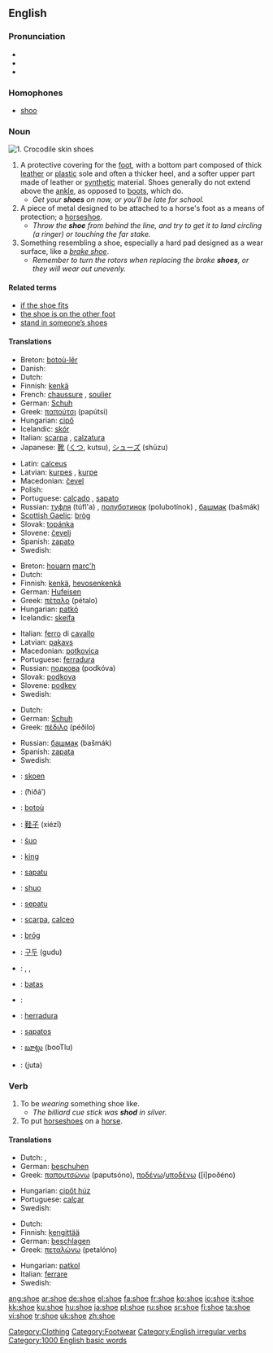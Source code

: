 ==English==

===Pronunciation===
* {{IPA|/ʃuː/}}
* {{audio|en-us-shoe.ogg|Audio (US)}}
* {{rhymes|uː}}

===Homophones===
*[[shoo]]

===Noun===
[[Image:Bristol.zoo.crocshoes.arp.jpg|thumb|1. Crocodile skin shoes]]
{{en-noun}}
# A protective covering for the [[foot]], with a bottom part composed of thick [[leather]] or [[plastic]] sole and often a thicker heel, and a softer upper part made of leather or [[synthetic]] material.  Shoes generally do not extend above the [[ankle]], as opposed to [[boot|boots]], which do.
#* ''Get your '''shoes''' on now, or you'll be late for school.''
# A piece of metal designed to be attached to a horse's foot as a means of protection; a [[horseshoe]].
#* ''Throw the '''shoe''' from behind the line, and try to get it to land circling (a ringer) or touching the far stake.''
# Something resembling a shoe, especially a hard pad designed as a wear surface, like a ''[[brake shoe]]''.
#* ''Remember to turn the rotors when replacing the brake '''shoes''', or they will wear out unevenly.''

[[Category:Clothing]]
[[Category:Footwear]]

====Related terms====
*[[if the shoe fits]]
*[[the shoe is on the other foot]]
*[[stand in someone’s shoes]]

====Translations====
{{trans-top|A protective covering for the foot}}
*Breton: [[botoù-lêr]] {{p}}
*Danish: {{t|da|sko}}
*Dutch: {{t|nl|schoen|m}}
*Finnish: [[kenkä]]
*French: [[chaussure]] {{f}}, [[soulier]] {{m}}
*German: [[Schuh]] {{m}}
*Greek: [[παπούτσι]] (papútsi) {{n}}
*Hungarian: [[cipő]]
*Icelandic: [[skór]] {{m}}
*Italian: [[scarpa]] {{f}}, [[calzatura]] {{f}}
*Japanese: [[靴]] ([[くつ]], kutsu), [[シューズ]] (shūzu)
{{trans-mid}}
*Latin: [[calceus]] {{m}}
*Latvian: [[kurpes]] {{f}} {{p}}, [[kurpe]] {{s}}
*Macedonian: [[čevel]] {{m}}
*Polish: {{t|pl|but|m}}
*Portuguese: [[calçado]] {{m}}, [[sapato]] {{m}}
*Russian: [[туфля]] (túfl'a) {{f}}, [[полуботинок]] (polubotínok) {{m}}, [[башмак]] (bašmák) {{m}}
*[[Scottish Gaelic]]: [[bròg]] {{f}}
*Slovak: [[topánka]] {{f}}
*Slovene: [[čevelj]] {{m}}
*Spanish: [[zapato]] {{m}}
*Swedish: {{t|sv|sko|c}}
{{trans-bottom}}

{{trans-top|A piece of metal designed to be attached to a horse’s foot}}
*Breton: [[houarn]] [[marc'h]] {{m}}
*Dutch: {{t|nl|hoefijzer|n}}
*Finnish: [[kenkä]], [[hevosenkenkä]]
*German: [[Hufeisen]] {{n}}
*Greek: [[πέταλο]] (pétalo) {{n}}
*Hungarian: [[patkó]]
*Icelandic: [[skeifa]] {{f}}
{{trans-mid}}
*Italian: [[ferro]] {{m}} di [[cavallo]]
*Latvian: [[pakavs]] {{m}}
*Macedonian: [[potkovica]] {{f}}
*Portuguese: [[ferradura]] {{f}}
*Russian: [[подкова]] (podkóva) {{f}}
*Slovak: [[podkova]] {{f}}
*Slovene: [[podkev]] {{f}}
*Swedish: {{t|sv|sko|c}}
{{trans-bottom}}

{{trans-top|Something resembling a shoe (e.g. brake shoe)}}
*Dutch: {{t|nl|schoen|m}}
*German: [[Schuh]] {{m}}
*Greek: [[πέδιλο]] (péðilo) {{n}}
{{trans-mid}}
*Russian: [[башмак]] (bašmák) {{m}}
*Spanish: [[zapata]] {{f}}
*Swedish: {{t|sv|sko|c}}
{{trans-bottom}}

{{checktrans}}
{{trans-top|Translations to be categorized}}
*{{ttbc|Afrikaans}}: [[skoen]]
*{{ttbc|Arabic}}: {{ARchar|[[حذاء]]}} (ħiðá’)
*{{ttbc|Breton}}: [[botoù]] {{p}}
*{{ttbc|Chinese}}: [[鞋子]] (xiézǐ)
*{{ttbc|Esperanto}}: [[ŝuo]]
*{{ttbc|Estonian}}: [[king#Estonian|king]]
*{{ttbc|Guaraní}}: [[sapatu]]
*{{ttbc|Ido}}: [[shuo]]
*{{ttbc|Indonesian}}: [[sepatu]]
{{trans-mid}}
*{{ttbc|Interlingua}}: [[scarpa]], [[calceo]]
*{{ttbc|Irish}}: [[bróg]] {{f}}
*{{ttbc|Korean}}: [[구두]] (gudu)
*{{ttbc|Kurdish}}: {{t|ku|pêlav|f}}, {{t|ku|sol|f}}, {{t|ku|şekal|f}}
*{{ttbc|Lithuanian}}: [[batas]]
*{{ttbc|Polish}}: {{t|pl|but|m}}
*{{ttbc|Spanish}}: [[herradura]] {{f}}
*{{ttbc|Tagalog}}: [[sapatos]]
*{{ttbc|Telugu}}: [[బూట్లు]] (booTlu)
*{{ttbc|Urdu}}: {{URchar|[[جوتا]]}} (juta)
{{trans-bottom}}

===Verb===
[[Category:English irregular verbs]]
{{en-verb|shoes|shoeing|shod}}

# To be ''wearing'' something shoe like.
#* ''The billiard cue stick was '''shod''' in silver.''
# To put [[horseshoe]]s on a [[horse]].

====Translations====
{{rfv-sense|This meaning doesn't seem to exist in English!  http://machaut.uchicago.edu/?action=search&word=shoe&resource=Webster's&quicksearch=on }}
{{trans-top|To put shoes on}}
*Dutch: {{t|nl|schoenen}} {{t|nl|aantrekken}}, {{t|nl|schoeien}}
*German: [[beschuhen]]
*Greek: [[παπουτσώνω]] (paputsóno), [[ποδένω]]/[[υποδένω]] ([i]poðéno)
{{trans-mid}}
*Hungarian: [[cipőt húz]]
*Portuguese: [[calçar]]
*Swedish: {{t|sv|sko}}
{{trans-bottom}}

{{trans-top|To put horseshoes on a horse}}
*Dutch: {{t|nl|beslaan}}
*Finnish: [[kengittää]]
*German: [[beschlagen]]
*Greek: [[πεταλώνω]] (petalóno)
{{trans-mid}}
*Hungarian: [[patkol]]
*Italian: [[ferrare]] 
*Swedish: {{t|sv|sko}}
{{trans-bottom}}

[[Category:1000 English basic words]]

[[ang:shoe]]
[[ar:shoe]]
[[de:shoe]]
[[el:shoe]]
[[fa:shoe]]
[[fr:shoe]]
[[ko:shoe]]
[[io:shoe]]
[[it:shoe]]
[[kk:shoe]]
[[ku:shoe]]
[[hu:shoe]]
[[ja:shoe]]
[[pl:shoe]]
[[ru:shoe]]
[[sr:shoe]]
[[fi:shoe]]
[[ta:shoe]]
[[vi:shoe]]
[[tr:shoe]]
[[uk:shoe]]
[[zh:shoe]]